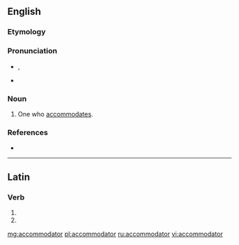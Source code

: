 ==English==

===Etymology===
{{suffix|accommodate|or}}

===Pronunciation===
* {{a|US}} {{IPA|/ə.ˈkɒm.ə.ˌdeɪt.ɚ/}}, {{IPA|[əˈkɑmədeɪtɚ]}}
* {{a|RP}} {{IPA|[əˈkɒmədeɪtə]}}

===Noun===
{{en-noun}}

# One who [[accommodates]].

===References===
* {{R:Webster 1913}}

----

==Latin==

===Verb===
{{la-verb-form|accommodātor}}

# {{conjugation of|accommodo|accommodō|2|s|fut|pass|imp|lang=la}}
# {{conjugation of|accommodo|accommodō|3|s|fut|pass|imp|lang=la}}

[[mg:accommodator]]
[[pl:accommodator]]
[[ru:accommodator]]
[[vi:accommodator]]